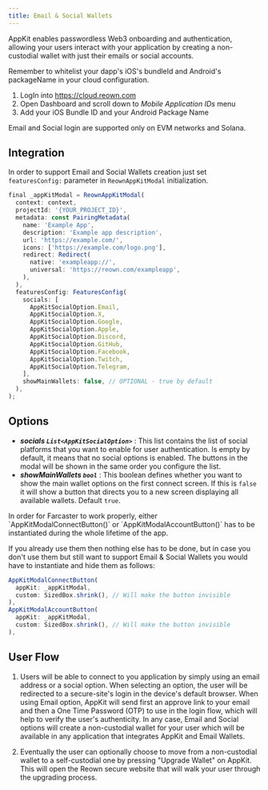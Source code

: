 ```yaml
---
title: Email & Social Wallets
---
```


AppKit enables passwordless Web3 onboarding and authentication, allowing your users interact with your application by creating a non-custodial wallet with just their emails or social accounts.

<Warning>
Remember to whitelist your dapp's iOS's bundleId and Android's packageName in your cloud configuration.

1. LogIn into https://cloud.reown.com
2. Open Dashboard and scroll down to _Mobile Application IDs_ menu
3. Add your iOS Bundle ID and your Android Package Name
</Warning>

<Note>
Email and Social login are supported only on EVM networks and Solana.
</Note>

## Integration

In order to support Email and Social Wallets creation just set `featuresConfig:` parameter in `ReownAppKitModal` initialization.

```javascript {14-27}
final _appKitModal = ReownAppKitModal(
  context: context,
  projectId: '{YOUR_PROJECT_ID}',
  metadata: const PairingMetadata(
    name: 'Example App',
    description: 'Example app description',
    url: 'https://example.com/',
    icons: ['https://example.com/logo.png'],
    redirect: Redirect(
      native: 'exampleapp://',
      universal: 'https://reown.com/exampleapp',
    ),
  ),
  featuresConfig: FeaturesConfig(
    socials: [
      AppKitSocialOption.Email,
      AppKitSocialOption.X,
      AppKitSocialOption.Google,
      AppKitSocialOption.Apple,
      AppKitSocialOption.Discord,
      AppKitSocialOption.GitHub,
      AppKitSocialOption.Facebook,
      AppKitSocialOption.Twitch,
      AppKitSocialOption.Telegram,
    ],
    showMainWallets: false, // OPTIONAL - true by default
  ),
);
```

## Options

- **_socials `List<AppKitSocialOption>`_** : This list contains the list of social platforms that you want to enable for user authentication. Is empty by default, it means that no social options is enabled. The buttons in the modal will be shown in the same order you configure the list.
- **_showMainWallets `bool`_** : This boolean defines whether you want to show the main wallet options on the first connect screen. If this is `false` it will show a button that directs you to a new screen displaying all available wallets. Default `true`.

<Info>
In order for Farcaster to work properly, either `AppKitModalConnectButton()` or `AppKitModalAccountButton()` has to be instantiated during the whole lifetime of the app.

If you already use them then nothing else has to be done, but in case you don't use them but still want to support Email & Social Wallets you would have to instantiate and hide them as follows:

```javascript
AppKitModalConnectButton(
  appKit: _appKitModal,
  custom: SizedBox.shrink(), // Will make the button invisible
),
AppKitModalAccountButton(
  appKit: _appKitModal,
  custom: SizedBox.shrink(), // Will make the button invisible
),
```
</Info>

## User Flow

1. Users will be able to connect to you application by simply using an email address or a social option. When selecting an option, the user will be redirected to a secure-site's login in the device's default browser. When using Email option, AppKit will send first an approve link to your email and then a One Time Password (OTP) to use in the login flow, which will help to verify the user's authenticity. In any case, Email and Social options will create a non-custodial wallet for your user which will be available in any application that integrates AppKit and Email Wallets.

2. Eventually the user can optionally choose to move from a non-custodial wallet to a self-custodial one by pressing "Upgrade Wallet" on AppKit. This will open the Reown secure website that will walk your user through the upgrading process.
